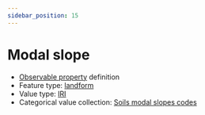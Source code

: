 ```yaml
---
sidebar_position: 15
---
```



# Modal slope

- [Observable property](/viewers/dawe-vocabs?uri=https://linked.data.gov.au/def/nrm/3f1ae206-0be8-4284-bce5-9f3a787a9baa) definition
- Feature type: [landform](http://linked.data.gov.au/def/tern-cv/2cf3ed29-440e-4a50-9bbc-5aab30df9fcd)
- Value type: [IRI](https://w3id.org/tern/ontologies/tern/IRI)
- Categorical value collection: [Soils modal slopes codes](/viewers/dawe-vocabs?uri=https://linked.data.gov.au/def/nrm/443bf3da-0f2b-42ad-b9a5-b9608159556a)

<Example protocolModule="plot-soil-description" observableProperty="https://linked.data.gov.au/def/nrm/3f1ae206-0be8-4284-bce5-9f3a787a9baa" />
